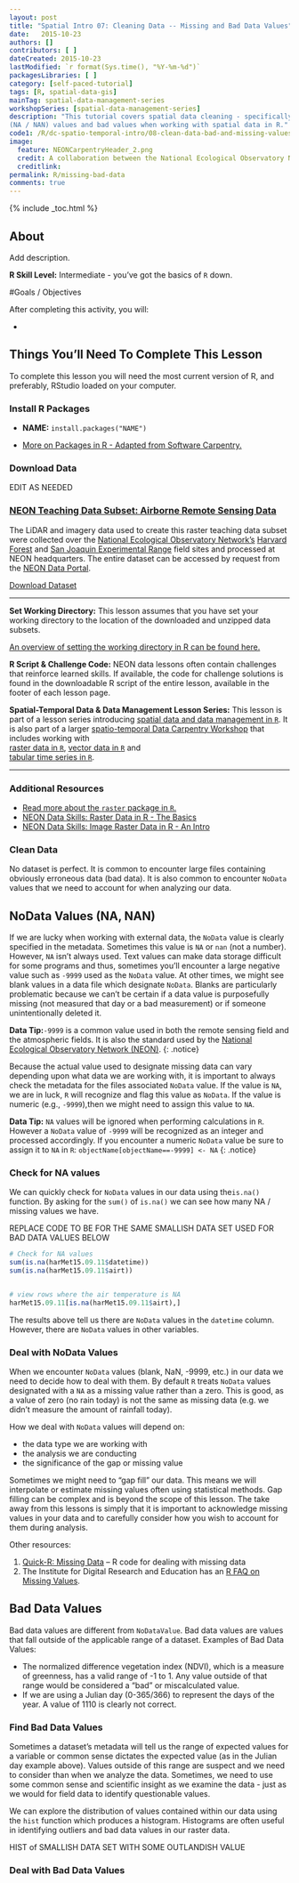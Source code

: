 ```yaml
---
layout: post
title: "Spatial Intro 07: Cleaning Data -- Missing and Bad Data Values"
date:   2015-10-23
authors: []
contributors: [ ]
dateCreated: 2015-10-23
lastModified: `r format(Sys.time(), "%Y-%m-%d")`
packagesLibraries: [ ]
category: [self-paced-tutorial]
tags: [R, spatial-data-gis]
mainTag: spatial-data-management-series
workshopSeries: [spatial-data-management-series]
description: "This tutorial covers spatial data cleaning - specifically dealing with missing
(NA / NAN) values and bad values when working with spatial data in R."
code1: /R/dc-spatio-temporal-intro/08-clean-data-bad-and-missing-values.R
image:
  feature: NEONCarpentryHeader_2.png
  credit: A collaboration between the National Ecological Observatory Network (NEON) and Data Carpentry
  creditlink:
permalink: R/missing-bad-data
comments: true
---
```


{% include _toc.html %}

## About
Add description.

**R Skill Level:** Intermediate - you've got the basics of `R` down.

<div id="objectives" markdown="1">

#Goals / Objectives

After completing this activity, you will:

*


## Things You’ll Need To Complete This Lesson
To complete this lesson you will need the most current version of R, and
preferably, RStudio loaded on your computer.

### Install R Packages

* **NAME:** `install.packages("NAME")`

* [More on Packages in R - Adapted from Software Carpentry.](https://www.neonscience.org/R/Packages-In-R/)

### Download Data
EDIT AS NEEDED

<h3> <a href="https://ndownloader.figshare.com/files/3701578"> NEON Teaching Data Subset: Airborne Remote Sensing Data </a></h3>

The LiDAR and imagery data used to create this raster teaching data subset 
were collected over the 
<a href="https://www.neonscience.org/" target="_blank"> National Ecological Observatory Network's</a> 
<a href="https://www.neonscience.org/field-sites/field-sites-map/HARV" target="_blank" >Harvard Forest</a>
and 
<a href="https://www.neonscience.org/field-sites/field-sites-map/SJER" target="_blank" >San Joaquin Experimental Range</a>
field sites and processed at NEON headquarters. 
The entire dataset can be accessed by request from the 
<a href="http://data.neonscience.org" target="_blank"> NEON Data Portal</a>.

<a href="https://ndownloader.figshare.com/files/3701578" class="link--button link--arrow"> Download Dataset</a>





****

**Set Working Directory:** This lesson assumes that you have set your working 
directory to the location of the downloaded and unzipped data subsets. 

<a href="https://www.neonscience.org/set-working-directory-r" target="_blank"> An overview
of setting the working directory in R can be found here.</a>

**R Script & Challenge Code:** NEON data lessons often contain challenges that reinforce 
learned skills. If available, the code for challenge solutions is found in the
downloadable R script of the entire lesson, available in the footer of each lesson page.


**Spatial-Temporal Data & Data Management Lesson Series:** This lesson is part
of a lesson series introducing
[spatial data and data management in `R` ](https://www.neonscience.org/tutorial/URL).
It is also part of a larger
[spatio-temporal Data Carpentry Workshop ](https://www.neonscience.org/workshops/spatio-temporal-workshop)
that includes working with  
[raster data in `R` ](https://www.neonscience.org/tutorial/spatial-raster-series),
[vector data in `R` ](https://www.neonscience.org/tutorial/spatial-vector-series)
and  
[tabular time series in `R` ](https://www.neonscience.org/tutorial/tabular-time-series).

****

### Additional Resources

* <a href="http://cran.r-project.org/web/packages/raster/raster.pdf" target="_blank">
Read more about the `raster` package in `R`.</a>
* <a href="http://neondataskills.org/R/Raster-Data-In-R/" target="_blank" >
NEON Data Skills: Raster Data in R - The Basics</a>
* <a href="http://neondataskills.org/R/Image-Raster-Data-In-R/" target="_blank" >
NEON Data Skills: Image Raster Data in R - An Intro</a>

</div>

### Clean Data
No dataset is perfect. It is common to encounter large files containing obviously
erroneous data (bad data).  It is also common to encounter `NoData`
values that we need to account for when analyzing our data.

## NoData Values (NA, NAN)
If we are lucky when working with external data, the `NoData` value is clearly
specified in the metadata. Sometimes this value is `NA` or `nan` (not a number). However,
`NA` isn't always used. Text values can make data storage difficult for some
programs and thus, sometimes you'll encounter a large negative value such as
`-9999` used as the `NoData` value. At other times, we might see blank values in
a data file which designate `NoData`. Blanks are particularly problematic
because we can't be certain if a data value is purposefully missing (not
measured that day or a bad measurement) or if someone unintentionally deleted
it.

<i class="fa fa-star"></i> **Data Tip:**`-9999` is a common value used in
both the remote sensing field and the atmospheric fields. It is also
the standard used by the <a href="http://www.neoninc.org" target="_blank">
National Ecological Observatory Network (NEON)</a>.
{: .notice}

Because the actual value used to designate missing data can vary depending upon
what data we are working with, it is important to always check the metadata for
the files associated `NoData` value. If the value is `NA`, we are in luck, `R`
will recognize and flag this value as `NoData`. If the value is numeric (e.g.,
`-9999`),then we might need to assign this value to `NA`.

<i class="fa fa-star"></i> **Data Tip:** `NA` values will be ignored when
performing calculations in `R`. However a `NoData` value of `-9999` will be
recognized as an integer and processed accordingly. If you encounter a numeric
`NoData` value be sure to assign it to `NA` in `R`:
`objectName[objectName==-9999] <- NA`
{: .notice}

### Check for NA values
We can quickly check for `NoData` values in our data using the`is.na()`
function. By asking for the `sum()` of `is.na()` we can see how many NA / missing
values we have.

REPLACE CODE TO BE FOR THE SAME SMALLISH DATA SET USED FOR BAD DATA VALUES BELOW
```r

# Check for NA values
sum(is.na(harMet15.09.11$datetime))
sum(is.na(harMet15.09.11$airt))


# view rows where the air temperature is NA
harMet15.09.11[is.na(harMet15.09.11$airt),]
```

The results above tell us there are `NoData` values in the `datetime` column.
However, there are `NoData` values in other variables.  

### Deal with NoData Values
When we encounter `NoData` values (blank, NaN, -9999, etc.) in our data we
need to decide how to deal with them. By default `R` treats `NoData` values
designated
with a `NA` as a missing value rather than a zero. This is good, as a value of
zero (no rain today) is not the same as missing data (e.g. we didn't measure the
amount of rainfall today).

How we deal with `NoData` values will depend on:

* the data type we are working with
* the analysis we are conducting
* the significance of the gap or missing value

Sometimes we might need to "gap fill" our data. This means we will interpolate
or estimate missing values often using statistical methods. Gap filling can be
complex and is beyond the scope of this lesson. The take away from this lessons
is simply that it is important to acknowledge missing values in your data and to
carefully consider how you wish to account for them during analysis.

Other resources:

1. <a href="http://www.statmethods.net/input/missingdata.html" target="_blank"> Quick-R: Missing Data</a>
-- R code for dealing with missing data
2. The Institute for Digital Research and Education has an <a href="http://www.ats.ucla.edu/stat/r/faq/missing.htm" target="_blank"> R FAQ on Missing Values</a>.

## Bad Data Values
Bad data values are different from `NoDataValue`. Bad data values are values that
fall outside of the applicable range of a dataset.
Examples of Bad Data Values:

* The normalized difference vegetation index (NDVI), which is a measure of
greenness, has a valid range of -1 to 1. Any value outside of that range would
be considered a "bad" or miscalculated value.
* If we are using a Julian day (0-365/366) to represent the days of the year. A value
of 1110 is clearly not correct.

### Find Bad Data Values
Sometimes a dataset's metadata will tell us the range of expected values for a
variable or common sense dictates the expected value (as in the Julian day example above).
Values outside of this range are suspect and we need to consider than
when we analyze the data. Sometimes, we need to use some common sense and
scientific insight as we examine the data - just as we would for field data to
identify questionable values.

We can explore the distribution of values contained within our data using the
`hist` function which produces a histogram. Histograms are often useful in
identifying outliers and bad data values in our raster data.

HIST of SMALLISH DATA SET WITH SOME OUTLANDISH VALUE


### Deal with Bad Data Values
